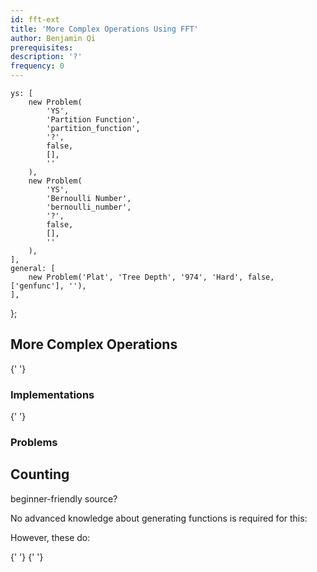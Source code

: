 ```yaml
---
id: fft-ext
title: 'More Complex Operations Using FFT'
author: Benjamin Qi
prerequisites:
description: '?'
frequency: 0
---
```




	ys: [
		new Problem(
			'YS',
			'Partition Function',
			'partition_function',
			'?',
			false,
			[],
			''
		),
		new Problem(
			'YS',
			'Bernoulli Number',
			'bernoulli_number',
			'?',
			false,
			[],
			''
		),
	],
	general: [
		new Problem('Plat', 'Tree Depth', '974', 'Hard', false, ['genfunc'], ''),
	],
};

## More Complex Operations

<Resources>
	<Resource
		source="cp-algo"
		title="Operations on Polynomials & Series"
		url="algebra/polynomial.html"
	>
		{' '}
	</Resource>
</Resources>

### Implementations

<Resources>
	<Resource
		source="Benq"
		title="Polys"
		url="https://github.com/bqi343/USACO/tree/master/Implementations/content/numerical/Polynomials"
	>
		{' '}
	</Resource>
</Resources>

### Problems

<Problems problems={problems.ys} />

## Counting

<IncompleteSection>

beginner-friendly source?

</IncompleteSection>

No advanced knowledge about generating functions is required for this:

<Problems problems={problems.general} />

However, these do:

<Resources>
	<Resource
		source="CF"
		title="zscoder - GenFunc Pt 1"
		url="https://codeforces.com/blog/entry/77468"
	>
		{' '}
	</Resource>
	<Resource
		source="CF"
		title="zscoder - GenFunc Pt 2"
		url="https://codeforces.com/blog/entry/77551"
	>
		{' '}
	</Resource>
</Resources>
